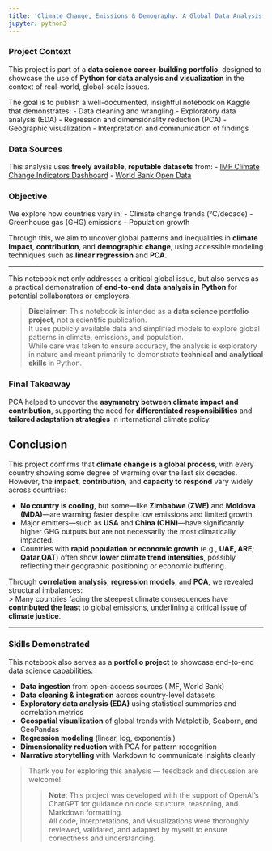 ```yaml
---
title: 'Climate Change, Emissions & Demography: A Global Data Analysis'
jupyter: python3
---
```



### Project Context

This project is part of a **data science career-building portfolio**, designed to showcase the use of **Python for data analysis and visualization** in the context of real-world, global-scale issues.

The goal is to publish a well-documented, insightful notebook on Kaggle that demonstrates:
- Data cleaning and wrangling
- Exploratory data analysis (EDA)
- Regression and dimensionality reduction (PCA)
- Geographic visualization
- Interpretation and communication of findings

### Data Sources

This analysis uses **freely available, reputable datasets** from:
- [IMF Climate Change Indicators Dashboard](https://climatedata.imf.org/pages/climatechange-data)
- [World Bank Open Data](https://data.worldbank.org/)

### Objective

We explore how countries vary in:
- Climate change trends (°C/decade)
- Greenhouse gas (GHG) emissions
- Population growth

Through this, we aim to uncover global patterns and inequalities in **climate impact**, **contribution**, and **demographic change**, using accessible modeling techniques such as **linear regression** and **PCA**.

---

This notebook not only addresses a critical global issue, but also serves as a practical demonstration of **end-to-end data analysis in Python** for potential collaborators or employers.

> **Disclaimer**: This notebook is intended as a **data science portfolio project**, not a scientific publication.  
> It uses publicly available data and simplified models to explore global patterns in climate, emissions, and population.  
> While care was taken to ensure accuracy, the analysis is exploratory in nature and meant primarily to demonstrate **technical and analytical skills** in Python.


### Final Takeaway

PCA helped to uncover the **asymmetry between climate impact and contribution**, supporting the need for **differentiated responsibilities** and **tailored adaptation strategies** in international climate policy.

## Conclusion

This project confirms that **climate change is a global process**, with every country showing some degree of warming over the last six decades. However, the **impact**, **contribution**, and **capacity to respond** vary widely across countries:

- **No country is cooling**, but some—like **Zimbabwe (ZWE)** and **Moldova (MDA)**—are warming faster despite low emissions and limited growth.
- Major emitters—such as **USA** and **China (CHN)**—have significantly higher GHG outputs but are not necessarily the most climatically impacted.
- Countries with **rapid population or economic growth** (e.g., **UAE, ARE**; **Qatar,QAT**) often show **lower climate trend intensities**, possibly reflecting their geographic positioning or economic buffering.

Through **correlation analysis**, **regression models**, and **PCA**, we revealed structural imbalances:  
> Many countries facing the steepest climate consequences have **contributed the least** to global emissions, underlining a critical issue of **climate justice**.

---

### Skills Demonstrated

This notebook also serves as a **portfolio project** to showcase end-to-end data science capabilities:

- **Data ingestion** from open-access sources (IMF, World Bank)
- **Data cleaning & integration** across country-level datasets
- **Exploratory data analysis (EDA)** using statistical summaries and correlation metrics
- **Geospatial visualization** of global trends with Matplotlib, Seaborn, and GeoPandas
- **Regression modeling** (linear, log, exponential)
- **Dimensionality reduction** with PCA for pattern recognition
- **Narrative storytelling** with Markdown to communicate insights clearly


> Thank you for exploring this analysis — feedback and discussion are welcome!
>
> > **Note**: This project was developed with the support of OpenAI's ChatGPT for guidance on code structure, reasoning, and Markdown formatting.  
> All code, interpretations, and visualizations were thoroughly reviewed, validated, and adapted by myself to ensure correctness and understanding.


